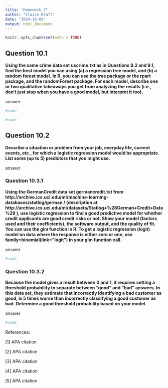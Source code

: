 ```yaml
---
title: "Homework_7"
author: "Claire Kraft"
date: "2024-10-08"
output: html_document
---
```


```r
knitr::opts_chunk$set(echo = TRUE)
```

## Question 10.1
**Using the same crime data set uscrime.txt as in Questions 8.2 and 9.1, find the best model you can using (a) a regression tree model, and (b) a random forest model.**
**In R, you can use the tree package or the rpart package, and the randomForest package. For each model, describe one or two qualitative takeaways you get from analyzing the results (i.e., don’t just stop when you have a good model, but interpret it too).**

answer
```r
#code
```

```r
#code
```

## Question 10.2
**Describe a situation or problem from your job, everyday life, current events, etc., for which a logistic regression model would be appropriate. List some (up to 5) predictors that you might use.**

answer


### Question 10.3.1
**Using the GermanCredit data set germancredit.txt from http://archive.ics.uci.edu/ml/machine-learning-databases/statlog/german / (description at http://archive.ics.uci.edu/ml/datasets/Statlog+%28German+Credit+Data%29 ), use logistic regression to find a good predictive model for whether credit applicants are good credit risks or not. Show your model (factors used and their coefficients), the software output, and the quality of fit. You can use the glm function in R. To get a logistic regression (logit) model on data where the response is either zero or one, use family=binomial(link=”logit”) in your glm function call.**

answer
```r
#code
```

### Question 10.3.2
**Because the model gives a result between 0 and 1, it requires setting a threshold probability to separate between “good” and “bad” answers. In this data set, they estimate that incorrectly identifying a bad customer as good, is 5 times worse than incorrectly classifying a good customer as bad. Determine a good threshold probability based on your model.**


answer
```r
#code
```

References:

[1] APA citation

[2] APA citation

[3] APA citation

[4] APA citation

[5] APA citation
